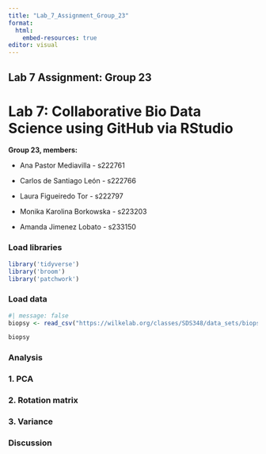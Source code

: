 ```yaml
---
title: "Lab_7_Assignment_Group_23"
format:
  html:
    embed-resources: true
editor: visual
---
```


## **Lab 7 Assignment: Group 23**

# Lab 7: Collaborative Bio Data Science using GitHub via RStudio

**Group 23, members:**

-   Ana Pastor Mediavilla - s222761

-   Carlos de Santiago León - s222766

-   Laura Figueiredo Tor - s222797

-   Monika Karolina Borkowska - s223203

-   Amanda Jimenez Lobato - s233150

### 

### Load libraries

```r
library('tidyverse')
library('broom')
library('patchwork')
```

### Load data

```r
#| message: false 
biopsy <- read_csv("https://wilkelab.org/classes/SDS348/data_sets/biopsy.csv")

biopsy
```

### Analysis

### 1. PCA

### 2. Rotation matrix

### 3. Variance

### Discussion
